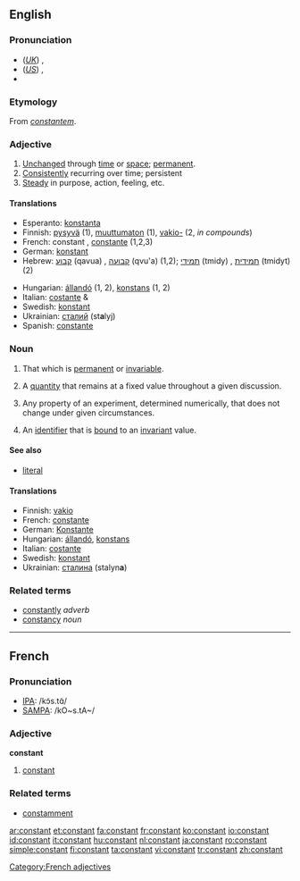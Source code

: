 ==English==

===Pronunciation===
*(''[[Received Pronunciation|UK]]'') {{IPA|/ˈkɒnstənt/}}, {{SAMPA|/"kQnst@nt/}}
*(''[[General American|US]]'') {{IPA|/ˈkɑnstənt/}}, {{SAMPA|/"kAnst@nt/}}
*{{audio|en-us-constant.ogg|Audio (US)}}

===Etymology===
From {{L.}} ''[[constantem]]''.

===Adjective===
{{en-adj}}

# [[unchanged|Unchanged]] through [[time]] or [[space]]; [[permanent]].
# [[consistently|Consistently]] recurring over time; persistent
# [[steady|Steady]] in purpose, action, feeling, etc.

====Translations====
{{top}}
*Esperanto: [[konstanta]]
*Finnish: [[pysyvä]] (1), [[muuttumaton]] (1), [[vakio-]] (2, ''in compounds'')
*French: constant {{m}}, [[constante]] {{f}} (1,2,3)
*German: [[konstant]]
*Hebrew: [[קבוע]] (qavua) {{m}}, [[קבועה]] (qvu'a) {{f}} (1,2); [[תמידי]] (tmidy) {{m}}, [[תמידית]] (tmidyt) {{f}} (2)
{{mid}}
*Hungarian: [[állandó]] (1, 2), [[konstans]] (1, 2)
*Italian: [[costante]] {{m}} & {{f}}
*Swedish: [[konstant]]
*Ukrainian: [[сталий]] {{m}} (st'''a'''lyj)
*Spanish: [[constante]] {{f}}
{{bottom}}

===Noun===
{{en-noun}}

# That which is [[permanent]] or [[invariable]].
# {{algebra}} A [[quantity]] that remains at a fixed value throughout a given discussion.
# {{science}} Any property of an experiment, determined numerically, that does not change under given circumstances.
# {{computing}} An [[identifier]] that is [[bound]] to an [[invariant]] value.

====See also====

* {{computing}} [[literal]]

====Translations====
{{top}}
*Finnish: [[vakio]]
*French: [[constante]] {{f}}
*German: [[Konstante]] {{f}}
*Hungarian: [[állandó]], [[konstans]]
*Italian: [[costante]] {{f}}
*Swedish: [[konstant]] {{c}}
*Ukrainian: [[сталина]] {{f}} (stalyn'''a''')
{{bottom}}

===Related terms===
* [[constantly]] ''adverb''
* [[constancy]] ''noun''

----

==French==

===Pronunciation===
*[[w:IPA|IPA]]: /kɔ̃s.tɑ̃/
*[[w:SAMPA|SAMPA]]: /kO~s.tA~/

===Adjective===
{{fr-infl-adj|sm=constant|sf=constante|pm=constants|pf=constantes|smp=kɔ̃s.tɑ̃|sfp=kɔ̃s.tɑ̃t|pmp=kɔ̃s.tɑ̃|pfp=kɔ̃s.tɑ̃t}}
{{fr-adj}}
'''constant'''

# [[#Adjective|constant]]

===Related terms===
* [[constamment]]

[[Category:French adjectives]]

[[ar:constant]]
[[et:constant]]
[[fa:constant]]
[[fr:constant]]
[[ko:constant]]
[[io:constant]]
[[id:constant]]
[[it:constant]]
[[hu:constant]]
[[nl:constant]]
[[ja:constant]]
[[ro:constant]]
[[simple:constant]]
[[fi:constant]]
[[ta:constant]]
[[vi:constant]]
[[tr:constant]]
[[zh:constant]]